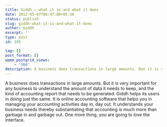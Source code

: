 ```yaml
---
title: Giddh — what it is and what it does
date: 2012-05-07T06:47:00+05:30
status: publish
slug: giddh-what-it-is-and-what-it-does
author: Giddh
excerpt: ''
type: post
id: 195

tag: []
post_format: []
wpmm_postgrid_views:
    - '500'
description: A business does transactions in large amounts. But it is very important for any business to understand the amount of data 
---
```

 A business does transactions in large amounts. But it is very important for any business to understand the amount of data it needs to keep, and the kind of accounting report that needs to be generated. Giddh helps its users in doing just the same. It is online accounting software that helps you in managing your accounting activities day in, day out. It understands your business needs thereby substantiating that accounting is much more than garbage in and garbage out. One more thing, you are going to *love* the interface.